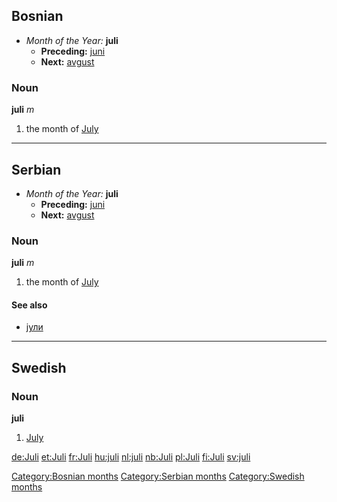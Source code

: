 ==Bosnian==
*''Month of the Year:'' '''juli'''
**'''Preceding:''' [[juni]]
**'''Next:''' [[avgust]]
===Noun===
'''juli''' ''m''
#the month of [[July]]
[[Category:Bosnian months]]
----
==Serbian==
*''Month of the Year:'' '''juli'''
**'''Preceding:''' [[juni]]
**'''Next:''' [[avgust]]
===Noun===
'''juli''' ''m''
#the month of [[July]]
====See also====
*[[јули]]
[[Category:Serbian months]]
----
==Swedish==
===Noun===
'''juli'''
# [[July]]
[[Category:Swedish months]]

[[de:Juli]]
[[et:Juli]]
[[fr:Juli]]
[[hu:juli]]
[[nl:juli]]
[[nb:Juli]]
[[pl:Juli]]
[[fi:Juli]]
[[sv:juli]]